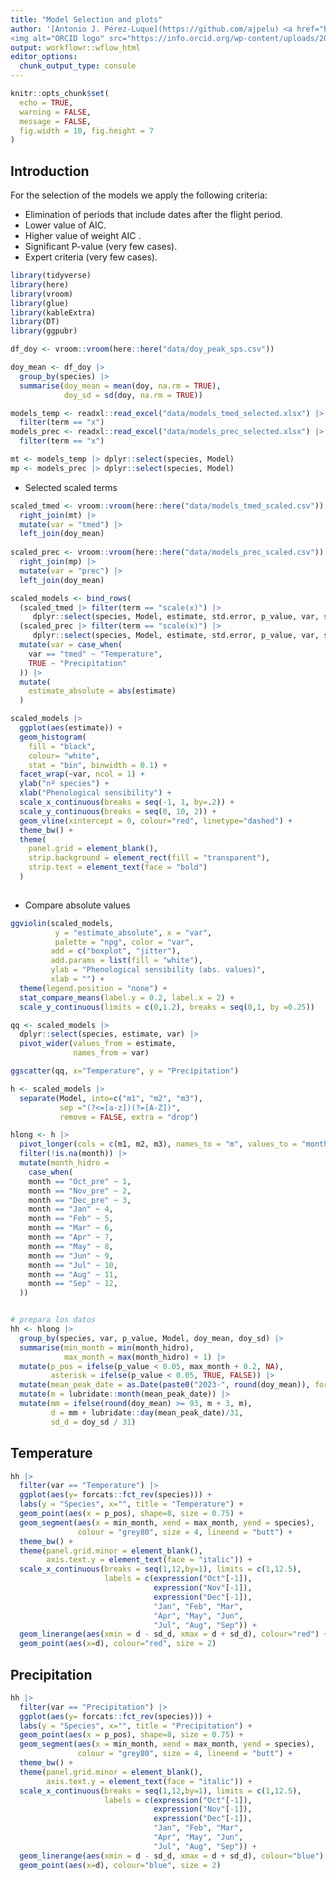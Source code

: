 ```yaml
---
title: "Model Selection and plots"
author: '[Antonio J. Pérez-Luque](https://github.com/ajpelu) <a href="https://orcid.org/0000-0002-1747-0469" target="orcid.widget">
<img alt="ORCID logo" src="https://info.orcid.org/wp-content/uploads/2019/11/orcid_16x16.png" width="16" height="16" /></a>'
output: workflowr::wflow_html
editor_options:
  chunk_output_type: console
---
```


```r
knitr::opts_chunk$set(
  echo = TRUE,
  warning = FALSE,
  message = FALSE,
  fig.width = 10, fig.height = 7
)
```


## Introduction

For the selection of the models we apply the following criteria: 

- Elimination of periods that include dates after the flight period.
- Lower value of AIC.
- Higher value of weight AIC .
- Significant P-value (very few cases).
- Expert criteria (very few cases).

```r
library(tidyverse)
library(here)
library(vroom)
library(glue)
library(kableExtra)
library(DT)
library(ggpubr)
```


```r
df_doy <- vroom::vroom(here::here("data/doy_peak_sps.csv"))

doy_mean <- df_doy |> 
  group_by(species) |> 
  summarise(doy_mean = mean(doy, na.rm = TRUE),
            doy_sd = sd(doy, na.rm = TRUE)) 
```



```r
models_temp <- readxl::read_excel("data/models_tmed_selected.xlsx") |> 
  filter(term == "x") 
models_prec <- readxl::read_excel("data/models_prec_selected.xlsx") |> 
  filter(term == "x") 

mt <- models_temp |> dplyr::select(species, Model)
mp <- models_prec |> dplyr::select(species, Model)
```


- Selected scaled terms 

```r
scaled_tmed <- vroom::vroom(here::here("data/models_tmed_scaled.csv")) |> 
  right_join(mt) |> 
  mutate(var = "tmed") |> 
  left_join(doy_mean)
  
scaled_prec <- vroom::vroom(here::here("data/models_prec_scaled.csv")) |> 
  right_join(mp) |> 
  mutate(var = "prec") |> 
  left_join(doy_mean)

scaled_models <- bind_rows(
  (scaled_tmed |> filter(term == "scale(x)") |> 
     dplyr::select(species, Model, estimate, std.error, p_value, var, starts_with("doy_"))), 
  (scaled_prec |> filter(term == "scale(x)") |> 
     dplyr::select(species, Model, estimate, std.error, p_value, var, starts_with("doy_")))) |> 
  mutate(var = case_when(
    var == "tmed" ~ "Temperature", 
    TRUE ~ "Precipitation"
  )) |> 
  mutate(
    estimate_absolute = abs(estimate)
  )
```


```r
scaled_models |> 
  ggplot(aes(estimate)) + 
  geom_histogram(
    fill = "black", 
    colour= "white", 
    stat = "bin", binwidth = 0.1) + 
  facet_wrap(~var, ncol = 1) +
  ylab("nº species") + 
  xlab("Phenological sensibility") + 
  scale_x_continuous(breaks = seq(-1, 1, by=.2)) + 
  scale_y_continuous(breaks = seq(0, 10, 2)) + 
  geom_vline(xintercept = 0, colour="red", linetype="dashed") +
  theme_bw() +
  theme(
    panel.grid = element_blank(), 
    strip.background = element_rect(fill = "transparent"), 
    strip.text = element_text(face = "bold")
  )
  
```


- Compare absolute values 

```r
ggviolin(scaled_models, 
          y = "estimate_absolute", x = "var", 
          palette = "npg", color = "var", 
         add = c("boxplot", "jitter"), 
         add.params = list(fill = "white"), 
         ylab = "Phenological sensibility (abs. values)", 
         xlab = "") +
  theme(legend.position = "none") + 
  stat_compare_means(label.y = 0.2, label.x = 2) +
  scale_y_continuous(limits = c(0,1.2), breaks = seq(0,1, by =0.25)) 
```


```r
qq <- scaled_models |> 
  dplyr::select(species, estimate, var) |> 
  pivot_wider(values_from = estimate, 
              names_from = var)

ggscatter(qq, x="Temperature", y = "Precipitation")
```


```r
h <- scaled_models |> 
  separate(Model, into=c("m1", "m2", "m3"), 
           sep ="(?<=[a-z])(?=[A-Z])", 
           remove = FALSE, extra = "drop")

```


```r
hlong <- h |> 
  pivot_longer(cols = c(m1, m2, m3), names_to = "m", values_to = "month") |> 
  filter(!is.na(month)) |> 
  mutate(month_hidro = 
    case_when(
    month == "Oct_pre" ~ 1, 
    month == "Nov_pre" ~ 2, 
    month == "Dec_pre" ~ 3,
    month == "Jan" ~ 4,
    month == "Feb" ~ 5,
    month == "Mar" ~ 6,
    month == "Apr" ~ 7, 
    month == "May" ~ 8,
    month == "Jun" ~ 9,
    month == "Jul" ~ 10,
    month == "Aug" ~ 11,
    month == "Sep" ~ 12,
  )) 


# prepara los datos 
hh <- hlong |> 
  group_by(species, var, p_value, Model, doy_mean, doy_sd) |> 
  summarise(min_month = min(month_hidro), 
            max_month = max(month_hidro) + 1) |> 
  mutate(p_pos = ifelse(p_value < 0.05, max_month + 0.2, NA), 
         asterisk = ifelse(p_value < 0.05, TRUE, FALSE)) |> 
  mutate(mean_peak_date = as.Date(paste0("2023-", round(doy_mean)), format = "%Y-%j")) |> 
  mutate(m = lubridate::month(mean_peak_date)) |> 
  mutate(mm = ifelse(round(doy_mean) >= 93, m + 3, m), 
         d = mm + lubridate::day(mean_peak_date)/31,
         sd_d = doy_sd / 31)
```


## Temperature
```r
hh |> 
  filter(var == "Temperature") |> 
  ggplot(aes(y= forcats::fct_rev(species))) +
  labs(y = "Species", x="", title = "Temperature") +
  geom_point(aes(x = p_pos), shape=8, size = 0.75) +
  geom_segment(aes(x = min_month, xend = max_month, yend = species), 
               colour = "grey80", size = 4, lineend = "butt") +
  theme_bw() +
  theme(panel.grid.minor = element_blank(), 
        axis.text.y = element_text(face = "italic")) + 
  scale_x_continuous(breaks = seq(1,12,by=1), limits = c(1,12.5), 
                     labels = c(expression("Oct"[-1]), 
                                expression("Nov"[-1]),
                                expression("Dec"[-1]),
                                "Jan", "Feb", "Mar",
                                "Apr", "May", "Jun",
                                "Jul", "Aug", "Sep")) +
  geom_linerange(aes(xmin = d - sd_d, xmax = d + sd_d), colour="red") +
  geom_point(aes(x=d), colour="red", size = 2)
```

## Precipitation

```r
hh |> 
  filter(var == "Precipitation") |> 
  ggplot(aes(y= forcats::fct_rev(species))) +
  labs(y = "Species", x="", title = "Precipitation") +
  geom_point(aes(x = p_pos), shape=8, size = 0.75) +
  geom_segment(aes(x = min_month, xend = max_month, yend = species), 
               colour = "grey80", size = 4, lineend = "butt") +
  theme_bw() +
  theme(panel.grid.minor = element_blank(),
        axis.text.y = element_text(face = "italic")) + 
  scale_x_continuous(breaks = seq(1,12,by=1), limits = c(1,12.5), 
                     labels = c(expression("Oct"[-1]), 
                                expression("Nov"[-1]),
                                expression("Dec"[-1]),
                                "Jan", "Feb", "Mar",
                                "Apr", "May", "Jun",
                                "Jul", "Aug", "Sep")) +
  geom_linerange(aes(xmin = d - sd_d, xmax = d + sd_d), colour="blue") +
  geom_point(aes(x=d), colour="blue", size = 2)
```

  
 

